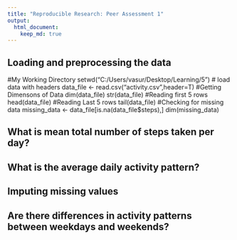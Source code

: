 ```yaml
---
title: "Reproducible Research: Peer Assessment 1"
output: 
  html_document:
    keep_md: true
---
```



## Loading and preprocessing the data
#My Working Directory
setwd("C:/Users/vasur/Desktop/Learning/5")
# load data with headers
data_file <- read.csv("activity.csv",header=T)
#Getting Dimensons of Data
dim(data_file)
str(data_file)
#Reading first 5 rows
head(data_file)
#Reading Last 5 rows
tail(data_file)
#Checking for missing data
missing_data <- data_file[is.na(data_file$steps),]
dim(missing_data)


## What is mean total number of steps taken per day?



## What is the average daily activity pattern?



## Imputing missing values



## Are there differences in activity patterns between weekdays and weekends?
